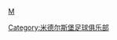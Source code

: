 {{Catnav|頁面分類|...|足球教练|足球教练 (按球队)|英格蘭球會領隊}}
{{Catnav|頁面分類|...|英格蘭足球|英格蘭足球俱樂部|米德尔斯堡足球俱乐部}}
{{Catnav|頁面分類|...|英國足球|英格蘭足球|英格蘭球會領隊}}

[[Category:米德尔斯堡足球俱乐部|Category:米德尔斯堡足球俱乐部]]
[[category:英格蘭球會領隊|M]]